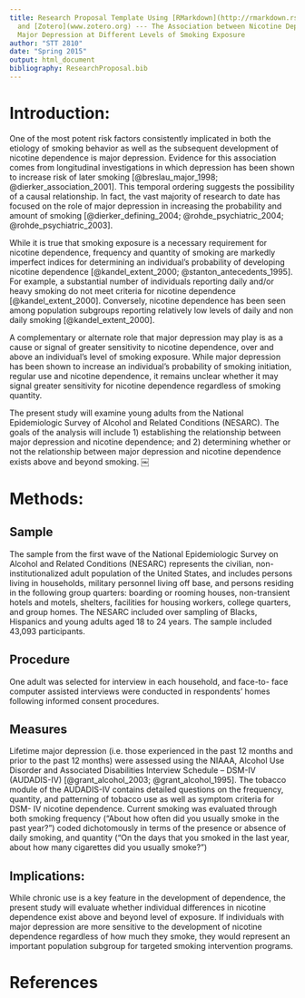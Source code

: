 ```yaml
---
title: Research Proposal Template Using [RMarkdown](http://rmarkdown.rstudio.com)
  and [Zotero](www.zotero.org) --- The Association between Nicotine Dependence and
  Major Depression at Different Levels of Smoking Exposure
author: "STT 2810"
date: "Spring 2015"
output: html_document
bibliography: ResearchProposal.bib
---
```


# Introduction:

One of the most potent risk factors consistently implicated in both the etiology of smoking behavior as well as the subsequent development of nicotine dependence is major depression. Evidence for this association comes from longitudinal investigations in which depression has been shown to increase risk of later smoking [@breslau_major_1998; @dierker_association_2001].   This temporal ordering suggests the possibility of a causal relationship. In fact, the vast majority of research to date has focused on the role of major depression in increasing the probability and amount of smoking [@dierker_defining_2004; @rohde_psychiatric_2004; @rohde_psychiatric_2003].


While it is true that smoking exposure is a necessary requirement for nicotine dependence, frequency and quantity of smoking are markedly imperfect indices for determining an individual's probability of developing nicotine dependence [@kandel_extent_2000; @stanton_antecedents_1995]. For example, a substantial number of individuals reporting daily and/or heavy smoking do not meet criteria for nicotine dependence [@kandel_extent_2000]. Conversely, nicotine dependence has been seen among population subgroups reporting relatively low levels of daily and non daily smoking [@kandel_extent_2000].

A complementary or alternate role that major depression may play is as a cause or signal of greater sensitivity to nicotine dependence, over and above an individual's level of smoking exposure. While major depression has been shown to increase an individual's probability of smoking initiation, regular use and nicotine dependence, it remains unclear whether it may signal greater sensitivity for nicotine dependence regardless of smoking quantity.

The present study will examine young adults from the National Epidemiologic Survey of Alcohol and Related Conditions (NESARC). The goals of the analysis will include 1) establishing the relationship between major depression and nicotine dependence;  and 2) determining whether or not the relationship between major depression and nicotine dependence exists above and beyond smoking.
￼

# Methods:

## Sample

The sample from the first wave of the National Epidemiologic Survey on Alcohol and Related Conditions (NESARC) represents the civilian, non-institutionalized adult population of the United States, and includes persons living in households, military personnel living off base, and persons residing in the following group quarters: boarding or rooming houses, non-transient hotels and motels, shelters, facilities for housing workers, college quarters, and group homes. The NESARC included over sampling of Blacks, Hispanics and young adults aged 18 to 24 years. The sample included 43,093 participants.

## Procedure

One adult was selected for interview in each household, and face-to- face computer assisted interviews were conducted in respondents' homes following informed consent procedures.

## Measures

Lifetime major depression (i.e. those experienced in the past 12 months and prior to the past 12 months) were assessed using the NIAAA, Alcohol Use Disorder and Associated Disabilities Interview Schedule – DSM-IV (AUDADIS-IV) [@grant_alcohol_2003; @grant_alcohol_1995].  The tobacco module of the AUDADIS-IV contains detailed questions on the frequency, quantity, and patterning of tobacco use as well as symptom criteria for DSM- IV nicotine dependence. Current smoking was evaluated through both smoking frequency ("About how often did you usually smoke in the past year?") coded dichotomously in terms of the presence or absence of daily smoking, and quantity ("On the days that you smoked in the last year, about how many cigarettes did you usually smoke?")

## Implications:

While chronic use is a key feature in the development of dependence, the present study will evaluate whether individual differences in nicotine dependence exist above and beyond level of exposure. If individuals with major depression are more sensitive to the development of nicotine dependence regardless of how much they smoke, they would represent an important population subgroup for targeted smoking intervention programs.

# References
